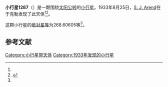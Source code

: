 {{Infobox planet
| bgcolour = #FFFFC0
| name = 1287 Lorcia
| symbol = 
| image = 
| caption = 
| discovery = yes
| discovery_ref = 
| discoverer = [[S._J._Arend|S. J. Arend]]
| discovery_site = [[于克勒|于克勒]] 
| discovered = 1933年8月25日
| designations = yes
| mp_name = 
| named_after = 
| alt_names = 1933 QL/ 1954 TG
| mp_category = [[主带小行星|主带小行星]]
| orbit_ref = <ref name="a">[http://ssd.jpl.nasa.gov/sbdb.cgi?sstr=1287 1287 Lorcia] {{Wayback|url=http://ssd.jpl.nasa.gov/sbdb.cgi?sstr=1287 |date=20140817124828 }}，小行星數據庫瀏覽器（JPL Small-Body Database Browser）－[[美国国家航空航天局|美国国家航空航天局]]喷气推进实验室</ref>
| epoch = 2456400.5 (2013年4月18日更新)
| aphelion = {{convert|3.2108110|AU|km|3|abbr=on|lk=out}}
| perihelion = {{convert|2.8171518|AU|km|3|abbr=on}}
| semimajor = {{convert|3.0139814|AU|km|3|abbr=on}}
| eccentricity = 0.0653055
| period = 1911.213819 [[日|日]]<br />5.23[[儒略年|儒略年]]
| avg_speed = 
| inclination = 9.82113
| asc_node = 202.64941
| mean_anomaly = 
| arg_peri = 268.60605
| satellites = 
| physical_characteristics = yes
| dimensions = 
| mass = 
| density = 
| surface_grav = 
| escape_velocity = 
| sidereal_day = 
| axial_tilt = 
| pole_ecliptic_lat = 
| pole_ecliptic_lon = 
| albedo = 
| temperatures= 
| temp_name1 = 
| mean_temp_1 = 
| max_temp_1 = 
| temp_name2 = 
| max_temp_2 = 
| spectral_type = 
| abs_magnitude = 268.60605
}}

'''小行星1287'''（{{lang-en|1287 Lorcia}}）是一颗围绕[[太阳|太阳]][[公转|公转]]的[[小行星|小行星]]。1933年8月25日，[[S._J._Arend|S. J. Arend]]在于克勒发现了此天体<ref name="a" /><ref>{{cite news|title=小行星列表|url=http://cfa-www.harvard.edu/iau/lists/NumberedMPs.txt|accessdate=2013-07-08|newspaper=哈佛大学|archive-date=2008-05-17|archive-url=https://web.archive.org/web/20080517010638/http://cfa-www.harvard.edu/iau/lists/NumberedMPs.txt|dead-url=no}}</ref>。

这颗小行星的[[绝对星等|绝对星等]]为268.60605等<ref name="a" />。

==参考文献==
{{reflist}}
{{Minor Planet Number|[[小行星1286|小行星1286]]|[[小行星1288|小行星1288]]}}

{{小天体}}

[[Category:小行星带天体|Category:小行星带天体]]
[[Category:1933年发现的小行星|Category:1933年发现的小行星]]

{{asteroid-stub}}